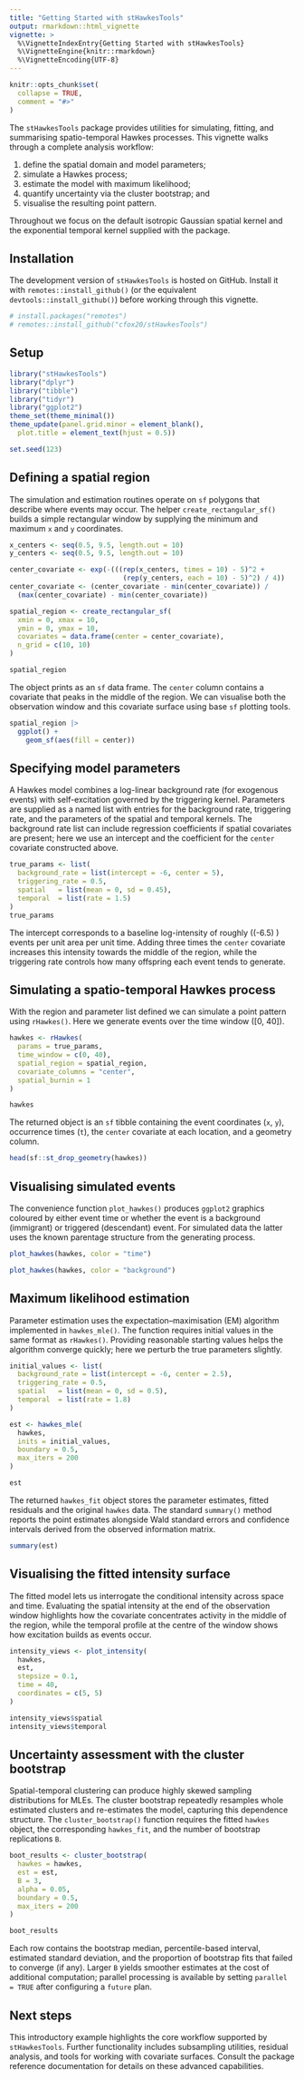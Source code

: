 ```yaml
---
title: "Getting Started with stHawkesTools"
output: rmarkdown::html_vignette
vignette: >
  %\VignetteIndexEntry{Getting Started with stHawkesTools}
  %\VignetteEngine{knitr::rmarkdown}
  %\VignetteEncoding{UTF-8}
---
```


```r
knitr::opts_chunk$set(
  collapse = TRUE,
  comment = "#>"
)
```

The `stHawkesTools` package provides utilities for simulating, fitting, and
summarising spatio-temporal Hawkes processes.  This vignette walks through a
complete analysis workflow:

1. define the spatial domain and model parameters;
2. simulate a Hawkes process;
3. estimate the model with maximum likelihood;
4. quantify uncertainty via the cluster bootstrap; and
5. visualise the resulting point pattern.

Throughout we focus on the default isotropic Gaussian spatial kernel and the
exponential temporal kernel supplied with the package.

## Installation

The development version of `stHawkesTools` is hosted on GitHub.  Install it
with `remotes::install_github()` (or the equivalent `devtools::install_github()`)
before working through this vignette.

```r
# install.packages("remotes")
# remotes::install_github("cfox20/stHawkesTools")
```

## Setup

```r
library("stHawkesTools")
library("dplyr")
library("tibble")
library("tidyr")
library("ggplot2")
theme_set(theme_minimal())
theme_update(panel.grid.minor = element_blank(), 
  plot.title = element_text(hjust = 0.5))

set.seed(123)
```

## Defining a spatial region

The simulation and estimation routines operate on `sf` polygons that describe
where events may occur.  The helper `create_rectangular_sf()` builds a simple
rectangular window by supplying the minimum and maximum `x` and `y`
coordinates.

```r
x_centers <- seq(0.5, 9.5, length.out = 10)
y_centers <- seq(0.5, 9.5, length.out = 10)

center_covariate <- exp(-(((rep(x_centers, times = 10) - 5)^2 +
                            (rep(y_centers, each = 10) - 5)^2) / 4))
center_covariate <- (center_covariate - min(center_covariate)) /
  (max(center_covariate) - min(center_covariate))

spatial_region <- create_rectangular_sf(
  xmin = 0, xmax = 10,
  ymin = 0, ymax = 10,
  covariates = data.frame(center = center_covariate),
  n_grid = c(10, 10)
)

spatial_region
```

The object prints as an `sf` data frame.  The `center` column contains a
covariate that peaks in the middle of the region.  We can visualise both the
observation window and this covariate surface using base `sf` plotting tools.

```r
spatial_region |> 
  ggplot() +
    geom_sf(aes(fill = center))
```

## Specifying model parameters

A Hawkes model combines a log-linear background rate (for exogenous events) with
self-excitation governed by the triggering kernel.  Parameters are supplied as a
named list with entries for the background rate, triggering rate, and the
parameters of the spatial and temporal kernels.  The background rate list can
include regression coefficients if spatial covariates are present; here we use
an intercept and the coefficient for the `center` covariate constructed above.

```r
true_params <- list(
  background_rate = list(intercept = -6, center = 5),
  triggering_rate = 0.5,
  spatial   = list(mean = 0, sd = 0.45),
  temporal  = list(rate = 1.5)
)
true_params
```

The intercept corresponds to a baseline log-intensity of roughly
\(\exp(-6.5) \approx 0.0015\) events per unit area per unit time.  Adding three
times the `center` covariate increases this intensity towards the middle of the
region, while the triggering rate controls how many offspring each event tends
to generate.

## Simulating a spatio-temporal Hawkes process

With the region and parameter list defined we can simulate a point pattern using
`rHawkes()`.  Here we generate events over the time window \([0, 40]\).

```r
hawkes <- rHawkes(
  params = true_params,
  time_window = c(0, 40),
  spatial_region = spatial_region,
  covariate_columns = "center",
  spatial_burnin = 1
)

hawkes
```

The returned object is an `sf` tibble containing the event coordinates (`x`,
`y`), occurrence times (`t`), the `center` covariate at each location, and a
geometry column.

```r
head(sf::st_drop_geometry(hawkes))
```

## Visualising simulated events

The convenience function `plot_hawkes()` produces `ggplot2` graphics coloured by
either event time or whether the event is a background (immigrant) or triggered
(descendant) event.  For simulated data the latter uses the known parentage
structure from the generating process.

```r
plot_hawkes(hawkes, color = "time")
```

```r
plot_hawkes(hawkes, color = "background")
```


## Maximum likelihood estimation

Parameter estimation uses the expectation–maximisation (EM) algorithm implemented
in `hawkes_mle()`.  The function requires initial values in the same format as
`rHawkes()`.  Providing reasonable starting values helps the algorithm converge
quickly; here we perturb the true parameters slightly.

```r
initial_values <- list(
  background_rate = list(intercept = -6, center = 2.5),
  triggering_rate = 0.5,
  spatial   = list(mean = 0, sd = 0.5),
  temporal  = list(rate = 1.8)
)

est <- hawkes_mle(
  hawkes,
  inits = initial_values,
  boundary = 0.5,
  max_iters = 200
)

est
```

The returned `hawkes_fit` object stores the parameter estimates, fitted residuals
and the original `hawkes` data.  The standard `summary()` method reports the
point estimates alongside Wald standard errors and confidence intervals derived
from the observed information matrix.

```r
summary(est)
```

## Visualising the fitted intensity surface

The fitted model lets us interrogate the conditional intensity across space and
time.  Evaluating the spatial intensity at the end of the observation window
highlights how the covariate concentrates activity in the middle of the region,
while the temporal profile at the centre of the window shows how excitation
builds as events occur.

```r
intensity_views <- plot_intensity(
  hawkes,
  est,
  stepsize = 0.1,
  time = 40,
  coordinates = c(5, 5)
)

intensity_views$spatial
intensity_views$temporal
```


## Uncertainty assessment with the cluster bootstrap

Spatial-temporal clustering can produce highly skewed sampling distributions for
MLEs.  The cluster bootstrap repeatedly resamples whole estimated clusters and
re-estimates the model, capturing this dependence structure.  The
`cluster_bootstrap()` function requires the fitted `hawkes` object, the
corresponding `hawkes_fit`, and the number of bootstrap replications `B`.

```r
boot_results <- cluster_bootstrap(
  hawkes = hawkes,
  est = est,
  B = 3,
  alpha = 0.05,
  boundary = 0.5,
  max_iters = 200
)

boot_results
```

Each row contains the bootstrap median, percentile-based interval, estimated
standard deviation, and the proportion of bootstrap fits that failed to converge
(if any).  Larger `B` yields smoother estimates at the cost of additional
computation; parallel processing is available by setting `parallel = TRUE` after
configuring a `future` plan.

## Next steps

This introductory example highlights the core workflow supported by
`stHawkesTools`.  Further functionality includes subsampling utilities, residual
analysis, and tools for working with covariate surfaces.  Consult the package
reference documentation for details on these advanced capabilities.
